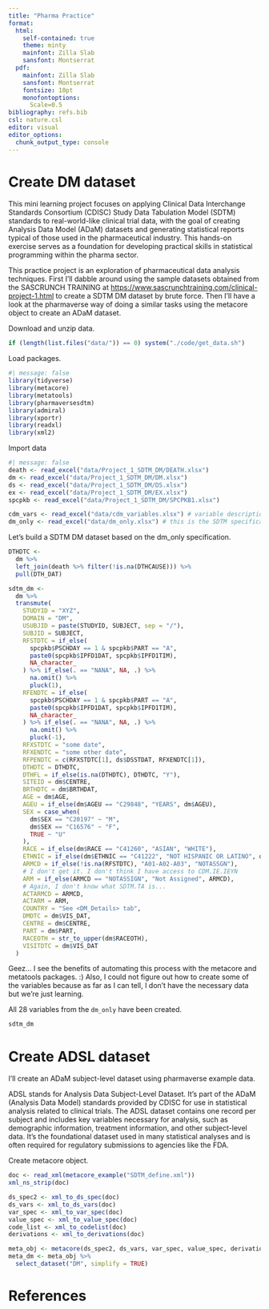 ```yaml
---
title: "Pharma Practice"
format: 
  html:
    self-contained: true
    theme: minty
    mainfont: Zilla Slab
    sansfont: Montserrat
  pdf: 
    mainfont: Zilla Slab
    sansfont: Montserrat
    fontsize: 10pt
    monofontoptions: 
      Scale=0.5
bibliography: refs.bib
csl: nature.csl
editor: visual
editor_options: 
  chunk_output_type: console
---
```


# Create DM dataset

This mini learning project focuses on applying Clinical Data Interchange Standards Consortium (CDISC) Study Data Tabulation Model (SDTM) standards to real-world-like clinical trial data, with the goal of creating Analysis Data Model (ADaM) datasets and generating statistical reports typical of those used in the pharmaceutical industry. This hands-on exercise serves as a foundation for developing practical skills in statistical programming within the pharma sector.

This practice project is an exploration of pharmaceutical data analysis techniques. First I'll dabble around using the sample datasets obtained from the SASCRUNCH TRAINING at <https://www.sascrunchtraining.com/clinical-project-1.html> to create a SDTM DM dataset by brute force. Then I'll have a look at the pharmaverse way of doing a similar tasks using the metacore object to create an ADaM dataset.

Download and unzip data.

```r
if (length(list.files("data/")) == 0) system("./code/get_data.sh")
```

Load packages.

```r
#| message: false
library(tidyverse)
library(metacore)
library(metatools)
library(pharmaversesdtm)
library(admiral)
library(xportr)
library(readxl)
library(xml2)
```

Import data

```r
#| message: false
death <- read_excel("data/Project_1_SDTM_DM/DEATH.xlsx")
dm <- read_excel("data/Project_1_SDTM_DM/DM.xlsx")
ds <- read_excel("data/Project_1_SDTM_DM/DS.xlsx")
ex <- read_excel("data/Project_1_SDTM_DM/EX.xlsx")
spcpkb <- read_excel("data/Project_1_SDTM_DM/SPCPKB1.xlsx")

cdm_vars <- read_excel("data/cdm_variables.xlsx") # variable descriptions
dm_only <- read_excel("data/dm_only.xlsx") # this is the SDTM specification
```

Let's build a SDTM DM dataset based on the dm_only specification.

```r
DTHDTC <-
  dm %>%
  left_join(death %>% filter(!is.na(DTHCAUSE))) %>%
  pull(DTH_DAT)

sdtm_dm <-
  dm %>%
  transmute(
    STUDYID = "XYZ",
    DOMAIN = "DM",
    USUBJID = paste(STUDYID, SUBJECT, sep = "/"),
    SUBJID = SUBJECT,
    RFSTDTC = if_else(
      spcpkb$PSCHDAY == 1 & spcpkb$PART == "A",
      paste0(spcpkb$IPFD1DAT, spcpkb$IPFD1TIM),
      NA_character_
    ) %>% if_else(. == "NANA", NA, .) %>%
      na.omit() %>%
      pluck(1),
    RFENDTC = if_else(
      spcpkb$PSCHDAY == 1 & spcpkb$PART == "A",
      paste0(spcpkb$IPFD1DAT, spcpkb$IPFD1TIM),
      NA_character_
    ) %>% if_else(. == "NANA", NA, .) %>%
      na.omit() %>%
      pluck(-1),
    RFXSTDTC = "some date",
    RFXENDTC = "some other date",
    RFPENDTC = c(RFXSTDTC[1], ds$DSSTDAT, RFXENDTC[1]),
    DTHDTC = DTHDTC,
    DTHFL = if_else(is.na(DTHDTC), DTHDTC, "Y"),
    SITEID = dm$CENTRE,
    BRTHDTC = dm$BRTHDAT,
    AGE = dm$AGE,
    AGEU = if_else(dm$AGEU == "C29848", "YEARS", dm$AGEU),
    SEX = case_when(
      dm$SEX == "C20197" ~ "M",
      dm$SEX == "C16576" ~ "F",
      TRUE ~ "U"
    ),
    RACE = if_else(dm$RACE == "C41260", "ASIAN", "WHITE"),
    ETHNIC = if_else(dm$ETHNIC == "C41222", "NOT HISPANIC OR LATINO", dm$ETHNIC),
    ARMCD = if_else(!is.na(RFSTDTC), "A01-A02-A03", "NOTASSGN"), 
    # I don't get it. I don't think I have access to CDM.IE.IEYN
    ARM = if_else(ARMCD == "NOTASSIGN", "Not Assigned", ARMCD), 
    # Again, I don't know what SDTM.TA is...
    ACTARMCD = ARMCD,
    ACTARM = ARM,
    COUNTRY = "See <DM_Details> tab",
    DMDTC = dm$VIS_DAT,
    CENTRE = dm$CENTRE,
    PART = dm$PART,
    RACEOTH = str_to_upper(dm$RACEOTH),
    VISITDTC = dm$VIS_DAT
  )
```

Geez... I see the benefits of automating this process with the metacore and metatools packages. :) Also, I could not figure out how to create some of the variables because as far as I can tell, I don't have the necessary data but we're just learning.

All 28 variables from the `dm_only` have been created.

```r
sdtm_dm 
```

# Create ADSL dataset

I'll create an ADaM subject-level dataset using pharmaverse example data.

ADSL stands for Analysis Data Subject-Level Dataset. It's part of the ADaM (Analysis Data Model) standards provided by CDISC for use in statistical analysis related to clinical trials. The ADSL dataset contains one record per subject and includes key variables necessary for analysis, such as demographic information, treatment information, and other subject-level data. It's the foundational dataset used in many statistical analyses and is often required for regulatory submissions to agencies like the FDA.

Create metacore object.

```r
doc <- read_xml(metacore_example("SDTM_define.xml"))
xml_ns_strip(doc)
```

```r
ds_spec2 <- xml_to_ds_spec(doc)
ds_vars <- xml_to_ds_vars(doc)
var_spec <- xml_to_var_spec(doc)
value_spec <- xml_to_value_spec(doc)
code_list <- xml_to_codelist(doc)
derivations <- xml_to_derivations(doc)
```

```r
meta_obj <- metacore(ds_spec2, ds_vars, var_spec, value_spec, derivations, code_list)
meta_dm <- meta_obj %>%
  select_dataset("DM", simplify = TRUE)
```

# References
